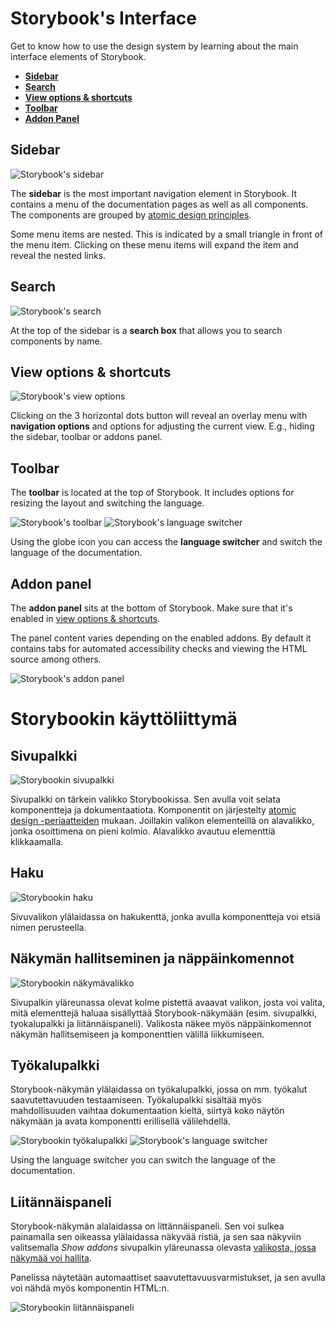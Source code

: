 
<Meta title="Documentation/Interface" />

<Docs language="en">

# Storybook's Interface

Get to know how to use the design system by learning about the main interface elements of Storybook.

- **[Sidebar](#sidebar)**
- **[Search](#search)**
- **[View options & shortcuts](#view-options--shortcuts)**
- **[Toolbar](#toolbar)**
- **[Addon Panel](#addon-panel)**

## Sidebar

![Storybook's sidebar](/documentation/sidebar.jpg#right)

The **sidebar** is the most important navigation element in Storybook. It contains a menu
of the documentation pages as well as all components. The components are grouped by
[atomic design principles](?path=/story/documentation-component-structure--page#atomic-design-principles).

Some menu items are nested. This is indicated by a small triangle in front of the menu
item. Clicking on these menu items will expand the item and reveal the nested links.

## Search

![Storybook's search](/documentation/search.jpg#right)

At the top of the sidebar is a **search box** that allows you to search components by name.

## View options & shortcuts

![Storybook's view options](/documentation/view-options.jpg#right)

Clicking on the 3 horizontal dots button will reveal an overlay menu with **navigation options** and options for
adjusting the current view. E.g., hiding the sidebar, toolbar or addons panel.

## Toolbar


The **toolbar** is located at the top of Storybook. It includes options for resizing the layout and switching
the language.

![Storybook's toolbar](/documentation/toolbar.jpg)
![Storybook's language switcher](/documentation/language-switcher.jpg#right)

Using the globe icon you can access the **language switcher** and switch the language of the documentation.


## Addon panel

The **addon panel** sits at the bottom of Storybook. Make sure that it's enabled in
[view options & shortcuts](#view-options--shortcuts).

The panel content varies depending on the enabled addons. By default it contains tabs for automated accessibility
checks and viewing the HTML source among others.
  
![Storybook's addon panel](/documentation/addon-panel.jpg)

</Docs>

<Docs language="fi">

# Storybookin käyttöliittymä

## Sivupalkki

![Storybookin sivupalkki](/documentation/sidebar.jpg#right)

Sivupalkki on tärkein valikko Storybookissa. Sen avulla voit selata komponentteja ja dokumentaatiota.
Komponentit on järjestelty [atomic design -periaatteiden](?path=/story/documentation-component-structure--page#atomic-design-principles) mukaan.
Joillakin valikon elementeillä on alavalikko, jonka osoittimena on pieni kolmio. Alavalikko avautuu
elementtiä klikkaamalla.


## Haku

![Storybookin haku](/documentation/search.jpg#right)

Sivuvalikon ylälaidassa on hakukenttä, jonka avulla komponentteja voi etsiä nimen perusteella.

## Näkymän hallitseminen ja näppäinkomennot

![Storybookin näkymävalikko](/documentation/view-options.jpg#right)

Sivupalkin yläreunassa olevat kolme pistettä avaavat valikon, josta voi valita, mitä elementtejä haluaa sisällyttää
Storybook-näkymään (esim. sivupalkki, tyokalupalkki ja liitännäispaneli). Valikosta näkee myös näppäinkomennot näkymän
hallitsemiseen ja komponenttien välillä liikkumiseen.


## Työkalupalkki

Storybook-näkymän ylälaidassa on työkalupalkki, jossa on mm. työkalut saavutettavuuden testaamiseen. Työkalupalkki
sisältää myös mahdollisuuden vaihtaa dokumentaation kieltä, siirtyä koko näytön näkymään ja avata komponentti
erillisellä välilehdellä.

![Storybookin työkalupalkki](/documentation/toolbar.jpg)
![Storybook's language switcher](/documentation/language-switcher.jpg#right)

Using the language switcher you can switch the language of the documentation.


## Liitännäispaneli

Storybook-näkymän alalaidassa on littännäispaneli. Sen voi sulkea painamalla sen oikeassa ylälaidassa näkyvää ristiä,
ja sen saa näkyviin valitsemalla _Show addons_ sivupalkin yläreunassa olevasta [valikosta, jossa näkymää voi hallita](#n%C3%A4kym%C3%A4n-hallitseminen-ja-n%C3%A4pp%C3%A4inkomennot).

Panelissa näytetään automaattiset saavutettavuusvarmistukset, ja sen avulla voi nähdä myös komponentin HTML:n.

![Storybookin liitännäispaneli](/documentation/addon-panel.jpg)

</Docs>
